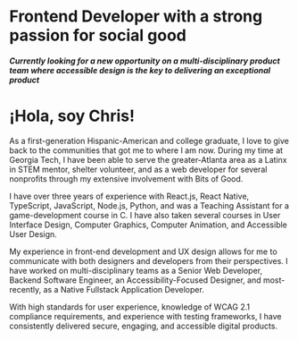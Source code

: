 
<Navbar />

<div className="Section">

# Frontend Developer with a strong passion for <span>social good</span>
##### Currently looking for a new opportunity on a multi-disciplinary product team where accessible design is the key to delivering an exceptional product
<SocialIcons />

</div>

<div className="Section">

# ¡Hola, soy Chris!

As a first-generation Hispanic-American and college graduate, I love to give back to the communities that got me to where I am now. During my time at Georgia Tech, I have been able to serve the greater-Atlanta area as a Latinx in STEM mentor, shelter volunteer, and as a web developer for several nonprofits through my extensive involvement with Bits of Good.
<br />

I have over three years of experience with React.js, React Native, TypeScript, JavaScript, Node.js, Python, and was a Teaching Assistant for a game-development course in C. I have also taken several courses in User Interface Design, Computer Graphics, Computer Animation, and Accessible User Design.
<br />

My experience in front-end development and UX design allows for me to communicate with both designers and developers from their perspectives. I have worked on multi-disciplinary teams as a Senior Web Developer, Backend Software Engineer, an Accessibility-Focused Designer, and most-recently, as a Native Fullstack Application Developer.
<br />

With high standards for user experience, knowledge of WCAG 2.1 compliance requirements, and experience with testing frameworks, I have consistently delivered secure, engaging, and accessible digital products.

</div>
